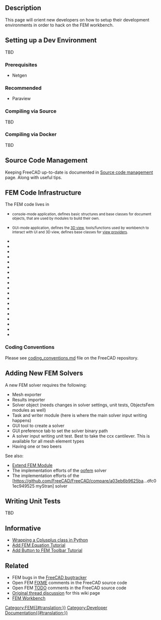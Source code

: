 <languages/>

{{TOCright}}

== Description ==

This page will orient new developers on how to setup their development environments in order to hack on the FEM workbench.

== Setting up a Dev Environment ==

TBD

=== Prerequisites ===

* Netgen

=== Recommended ===

* Paraview

=== Compiling via Source ===

TBD

=== Compiling via Docker ===

TBD

== Source Code Management ==

Keeping FreeCAD up-to-date is documented in [[Source_code_management|Source code management]] page. Along with useful {{incode|git}} tips.

== FEM Code Infrastructure ==

The FEM code lives in {{incode|src/Mod/Fem}}

* {{incode|App/}} <small>console-mode application, defines basic structures and base classes for document objects, that are used by modules to build their own.</small> 
* {{incode|Gui/}} <small>GUI-mode application, defines the [[3D_view|3D view]], tools/functions used by workbench to interact with UI and 3D view, defines base classes for [[Viewprovider|view providers]].</small>
* {{incode|femcommands/}} 
* {{incode|fem.dox}}
* {{incode|femexamples/}}
* {{incode|femguiobjects/}}
* {{incode|femguiutils/}}
* {{incode|feminout/}}
* {{incode|femmesh/}}
* {{incode|femobjects/}}
* {{incode|femresult/}}
* {{incode|femsolver/}}
* {{incode|femtaskpanels/}}
* {{incode|femtest/}}
* {{incode|femtools/}}
* {{incode|femviewprovider/}}
* {{incode|InitGui.py}}
* {{incode|Init.py}}
* {{incode|ObjectsFem.py}}
* {{incode|TestFemApp.py}}
* {{incode|TestFemGui.py}}

=== Coding Conventions ===

Please see [https://github.com/FreeCAD/FreeCAD/blob/master/src/Mod/Fem/coding_conventions.md coding_conventions.md] file on the FreeCAD repository.

== Adding New FEM Solvers ==

A new FEM solver requires the following:

* Mesh exporter
* Results importer
* Solver object (needs changes in solver settings, unit tests, ObjectsFem modules as well)
* Task and writer module (here is where the main solver input writing happens)
* GUI tool to create a solver
* GUI preference tab to set the solver binary path
* A solver input writing unit test. Best to take the ccx cantilever. This is available for all mesh element types
* Having one or two beers

See also:
* [[Extend_FEM_Module|Extend FEM Module]]
* The implementation efforts of the [https://github.com/berndhahnebach/FreeCAD_bhb/commits/femoofem oofem] solver
* The implementation efforts of the [https://github.com/FreeCAD/FreeCAD/compare/a03eb6b9625ba...dfc01ec949525 myStran] solver

== Writing Unit Tests ==

TBD

== Informative == 

* [[Wrapping_a_Cplusplus_class_in_Python|Wrapping a Cplusplus class in Python]]
* [[Add_FEM_Equation_Tutorial|Add FEM Equation Tutorial]]
* [[Add_Button_to_FEM_Toolbar_Tutorial|Add Button to FEM Toolbar Tutorial]]

== Related ==

* FEM bugs in the [https://github.com/FreeCAD/FreeCAD/issues FreeCAD bugtracker]
* Open FEM [https://github.com/FreeCAD/FreeCAD/search?q=FIXME+AND+fem FIXME] comments in the FreeCAD source code
* Open FEM [https://github.com/FreeCAD/FreeCAD/search?q=TODO+AND+fem TODO] comments in the FreeCAD source code
* [https://forum.freecad.org/viewtopic.php?f=18&t=60574 Original thread discussion] for this wiki page
* [[FEM_Workbench|FEM Workbench]]


[[Category:FEM{{#translation:}}]]
[[Category:Developer Documentation{{#translation:}}]]
